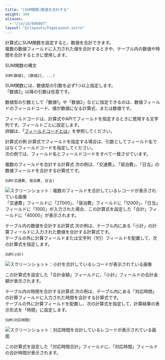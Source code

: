 ```yaml
---
title: "[SUM関数]数値を合計する"
weight: 300
aliases:
  - "/ja/id/040807"
layout: "@/layouts/PageLayout.astro"
---
```




計算式にSUM関数を設定すると、数値を合計できます。  
複数の数値フィールドに入力された値を合計するときや、テーブル内の数値や時間を合計するときに使用します。

<Heading id="autocalc_sum_function_10">SUM関数の構文</Heading>
```plaintext {copy=true}
SUM(数値1, [数値2], ...)

```

SUM関数には、数値型の引数を必ず1つ以上指定します。  
「数値2」以降の引数は任意です。

数値型の引数として「数値1」や「数値2」などに指定できるのは、数値フィールドのフィールドコード、値が数値になる計算式、または数値です。

<Note>

フィールドコードは、計算式やAPIでフィールドを指定するときに使用する文字列です。フィールドごとに設定します。  
詳細は、「[フィールドコードとは](/k/ja/id/040504.html)」を参照してください。

</Note>

<Heading id="autocalc_sum_function_20">計算式の例</Heading>
計算式でフィールドを指定する場合は、引数としてフィールド名ではなくフィールドコードを指定してください。  
次の例では、フィールド名とフィールドコードをすべて一致させています。

<Heading level={3} id="autocalc_sum_function_2010">複数のフィールドを合計する計算式</Heading>
次の例は、「交通費」、「宿泊費」、「日当」の数値フィールドを合計する計算式です。

```plaintext {copy=true}
SUM(交通費, 宿泊費, 日当)

```

<Img src="/k/kintone/img-ja/sum_function_01.png" alt="スクリーンショット：複数のフィールドを合計しているレコードが表示されている画像" />
「交通費」フィールドに「27000」、「宿泊費」フィールドに「12000」、「日当」フィールドに「1000」が入力された場合、この計算式を設定した「合計」フィールドに「40000」が表示されます。

<Heading level={3} id="autocalc_sum_function_2020">テーブル内の数値を合計する計算式</Heading>
次の例は、テーブル内にある「小計」の計算フィールドに入力された数値を合計する計算式です。  
テーブルの外に計算フィールドまたは文字列（1行）フィールドを配置して、次の計算式を指定します。

```plaintext {copy=true}
SUM(小計)

```

<Img src="/k/kintone/img-ja/sum_function_02.png" alt="スクリーンショット：小計を合計しているレコードが表示されている画像" />

この計算式を設定した「合計金額」フィールドに、「小計」フィールドの合計金額が表示されます。

<Heading level={3} id="autocalc_sum_function_2030">テーブル内の時間を合計する計算式</Heading>
次の例は、テーブル内にある「対応時間」の計算フィールドに入力された時間を合計する計算式です。  
テーブルの外に計算フィールドを配置し、次の計算式を指定して、計算結果の表示形式を「時間」に設定します。

```plaintext {copy=true}
SUM(対応時間)

```

<Img src="/k/kintone/img-ja/sum_function_03.png" alt="スクリーンショット：対応時間を合計しているレコードが表示されている画面" />

この計算式を設定した「対応時間合計」フィールドに、「対応時間」フィールドの合計時間が表示されます。
